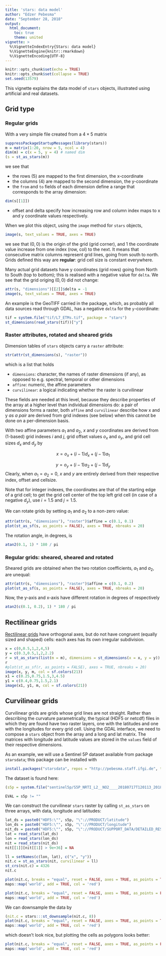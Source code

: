 ```yaml
---
title: 'stars: data model'
author: "Edzer Pebesma"
date: "September 28, 2018"
output:
  html_document:
    toc: true
    theme: united
vignette: >
  %\VignetteIndexEntry{Stars: data model}
  %\VignetteEngine{knitr::rmarkdown}
  %\VignetteEncoding{UTF-8}
---
```


```r
knitr::opts_chunk$set(echo = TRUE)
knitr::opts_chunk$set(collapse = TRUE)
set.seed(13579)
```

This vignette explains the data model of `stars` objects, illustrated using artificial and real datasets.

## Grid type

### Regular grids
With a very simple file created from a $4 \times 5$ matrix
```r
suppressPackageStartupMessages(library(stars))
m = matrix(1:20, nrow = 5, ncol = 4)
dim(m) = c(x = 5, y = 4) # named dim
(s = st_as_stars(m))
```
we see that

* the rows (5) are mapped to the first dimension, the x-coordinate
* the columns (4) are mapped to the second dimension, the y-coordinate
* the `from` and `to` fields of each dimension define a range that corresponds to the array dimension:

```r
dim(s[[1]])
```
* offset and delta specify how increasing row and column index maps to x and y coordinate values respectively.

When we plot this object, using the `image` method for `stars` objects, 
```r
image(s, text_values = TRUE, axes = TRUE)
```

we see that $(0,0)$ is the origin of the grid (grid corner), and $1$ the coordinate value increase from one index (row, col) to the next. It means that consecutive matrix columns represent grid lines, going from south to north. Grids defined this way are **regular**: grid cell size is constant everywhere.

Many actual grid datasets have y coordinates (grid rows) going from North to South (top to bottom); this is realised with a negative value for `delta`. We see that the grid origing $(0,0)$ did not change:
```r
attr(s, "dimensions")[[2]]$delta = -1
image(s, text_values = TRUE, axes = TRUE)
```

An example is the GeoTIFF carried in the package, which, as probably all data sources read through GDAL, has a negative `delta` for the `y`-coordinate:
```r
tif = system.file("tif/L7_ETMs.tif", package = "stars")
st_dimensions(read_stars(tif))["y"]
```

### Raster attributes, rotated and sheared grids

Dimension tables of `stars` objects carry a `raster` attribute:
```r
str(attr(st_dimensions(s), "raster"))
```

which is a list that holds

* `dimensions`: character, the names of raster dimensions (if any), as opposed to e.g. spectral, temporal or other dimensions
* `affine`: numeric, the affine parameters
* `curvilinear`: a logical indicating whether the raster is curvilinear

These fields are needed at this level, because they describe properties of the array at a higher level than individual dimensions do: a pair of dimensions forms a raster, both `affine` and `curvilinear` describe how x and y _as a pair_ are derived from grid indexes (see below) when this cannot be done on a per-dimension basis.

With two affine parameters $a_1$ and $a_2$, $x$ and $y$ coordinates are derived from (1-based) grid indexes $i$ and $j$, grid offset values $o_x$ and $o_y$, and grid cell sizes $d_x$ and $d_y$ by

$$x = o_x + (i-1) d_x + (j-1) a_1$$
    
$$y = o_y + (i-1) a_2 + (j-1) d_y$$
Clearly, when $a_1=a_2=0$, $x$ and $y$ are entirely derived from their respective index, offset and cellsize.

Note that for integer indexes, the coordinates are that of the starting edge of a grid cell; to get the grid cell center of the top left grid cell (in case of a negative $d_y$), use $i=1.5$ and $j=1.5$.

We can rotate grids by setting $a_1$ and $a_2$ to a non-zero value:

```r
attr(attr(s, "dimensions"), "raster")$affine = c(0.1, 0.1)
plot(st_as_sf(s, as_points = FALSE), axes = TRUE, nbreaks = 20)
```

The rotation angle, in degrees, is

```r
atan2(0.1, 1) * 180 / pi
```

### Regular grids: sheared, sheared and rotated

Sheared grids are obtained when the two rotation coefficients, $a_1$ and $a_2$, are unequal:
```r
attr(attr(s, "dimensions"), "raster")$affine = c(0.1, 0.2)
plot(st_as_sf(s, as_points = FALSE), axes = TRUE, nbreaks = 20)
```

Now, the y-axis and x-axis have different rotation in degrees of respectively
```r
atan2(c(0.1, 0.2), 1) * 180 / pi
```

## Rectilinear grids

[Rectilinear grids](https://en.wikipedia.org/wiki/Regular_grid) have orthogonal axes, but do not have congruent (equally sized and shaped) cells: each axes has its own irregular subdivision.

```r
x = c(0,0.5,1,2,4,5)
y = c(0.3,0.5,1,2,2.2)
r = st_as_stars(list(m = m), dimensions = st_dimensions(x = x, y = y))
r
#plot(st_as_sf(r, as_points = FALSE), axes = TRUE, nbreaks = 20)
image(x, y, m, col = sf.colors(21))
x1 = c(0.25,0.75,1.5,3,4.5)
y1 = c(0.4,0.75,1.5,2.1)
image(x1, y1, m, col = sf.colors(21))
```

## Curvilinear grids

Curvilinear grids are grids whose grid lines are not straight. Rather than describing the curvature parametrically, the typical (HDF5 or netcdf) files in which they are found have two raster layers, one with the latitudes and one with the longitudes for every grid cell. Using the GDAL interface, we need to compose a `stars` object from the array and a long and lat matrix. The matrices with longitude and latitude values are stored in the `values` field of their respective dimensions.

As an example, we will use a Sentinel 5P dataset available from package `starsdata`; this package can be installed with
```r
install.packages("starsdata", repos = "http://pebesma.staff.ifgi.de", type = "source") 
```

The dataset is found here:
```r
(s5p = system.file("sentinel5p/S5P_NRTI_L2__NO2____20180717T120113_20180717T120613_03932_01_010002_20180717T125231.nc", package = "starsdata"))
```

```r
EVAL = s5p != ""
```
We can construct the curvilinear `stars` raster by calling `st_as_stars` on three arrays, with data, longitude and latitudes:
```r
lat_ds = paste0("HDF5:\"", s5p, "\"://PRODUCT/latitude")
lon_ds = paste0("HDF5:\"", s5p, "\"://PRODUCT/longitude")
nit_ds = paste0("HDF5:\"", s5p, "\"://PRODUCT/SUPPORT_DATA/DETAILED_RESULTS/nitrogendioxide_summed_total_column")
lat = read_stars(lat_ds)
lon = read_stars(lon_ds)
nit = read_stars(nit_ds)
nit[[1]][nit[[1]] > 9e+36] = NA

ll = setNames(c(lon, lat), c("x", "y"))
nit.c = st_as_stars(nit, curvilinear = ll)
st_crs(nit.c) = 4326
nit.c
```

```r
plot(nit.c, breaks = "equal", reset = FALSE, axes = TRUE, as_points = TRUE, pch = 16, key.pos = NULL)
maps::map('world', add = TRUE, col = 'red')
```

```r
plot(nit.c, breaks = "equal", reset = FALSE, axes = TRUE, as_points = FALSE, border = NA)
maps::map('world', add = TRUE, col = 'red')
```

We can downsample the data by
```r
(nit.c = stars:::st_downsample(nit.c, 8))
plot(nit.c, breaks = "equal", reset = FALSE, axes = TRUE, as_points = TRUE, pch = 16)
maps::map('world', add = TRUE, col = 'red')
```

which doesn't look nice, but plotting the cells as polygons looks better:
```r
plot(nit.c, breaks = "equal", reset = FALSE, axes = TRUE, as_points = FALSE, border = NA)
maps::map('world', add = TRUE, col = 'red')
```
